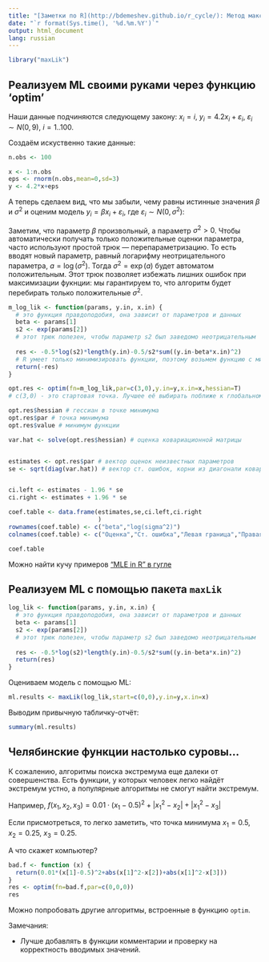 ```yaml
---
title: "[Заметки по R](http://bdemeshev.github.io/r_cycle/): Метод максимального правдоподобия"
date: "`r format(Sys.time(), '%d.%m.%Y')`"
output: html_document
lang: russian
---
```


```r
library("maxLik")
```

## Реализуем ML своими руками через функцию 'optim'
Наши данные подчиняются следующему закону:
$x_i=i$, $y_i=4.2 x_i+\varepsilon_i$, $\varepsilon_i \sim N(0,9)$, $i=1..100$.

Создаём искуственно такие данные:
```r
n.obs <- 100

x <- 1:n.obs
eps <- rnorm(n.obs,mean=0,sd=3)
y <- 4.2*x+eps
```

А теперь сделаем вид, что мы забыли, чему равны истинные значения $\beta$ и $\sigma^2$ и оценим модель 
$y_i=\beta x_i +\varepsilon_i$, где $\varepsilon_i\sim N(0,\sigma^2)$:


Заметим, что параметр $\beta$ произвольный, а параметр $\sigma^2>0$. Чтобы автоматически получать только положительные оценки параметра, часто используют простой трюк --- перепараметризацию. То есть вводят новый параметр, равный логарифму неотрицательного параметра, $a=\log(\sigma^2)$. Тогда $\sigma^2 = \exp(a)$ будет автоматом положительным. Этот трюк позволяет избежать лишних ошибок при максимизации фукнции: мы гарантируем то, что алгоритм будет перебирать только положительные $\sigma^2$. 

```r
m_log_lik <- function(params, y.in, x.in) {
  # это функция правдоподобия, она зависит от параметров и данных
  beta <- params[1]
  s2 <- exp(params[2]) 
  # этот трюк полезен, чтобы параметр s2 был заведомо неотрицательным
  
  res <- -0.5*log(s2)*length(y.in)-0.5/s2*sum((y.in-beta*x.in)^2)
  # R умеет только минимизировать функции, поэтому возьмем функцию с минусом
  return(-res)
}
```

```r
opt.res <- optim(fn=m_log_lik,par=c(3,0),y.in=y,x.in=x,hessian=T)
# с(3,0) - это стартовая точка. Лучшее её выбирать поближе к глобальному экстремуму. Если даже примерно не ясно, где находится глобальный экстремум, то попробуйте несколько разных стартовых значений, чтобы не попасться в локальный. Мы выбрали от фонаря.
```

```r
opt.res$hessian # гессиан в точке минимума
opt.res$par # точка минимума
opt.res$value # минимум функции
```

```r
var.hat <- solve(opt.res$hessian) # оценка ковариационной матрицы


estimates <- opt.res$par # вектор оценок неизвестных параметров
se <- sqrt(diag(var.hat)) # вектор ст. ошибок, корни из диагонали ковариационной матрицы


ci.left <- estimates - 1.96 * se
ci.right <- estimates + 1.96 * se

coef.table <- data.frame(estimates,se,ci.left,ci.right
                         )
rownames(coef.table) <- c("beta","log(sigma^2)")
colnames(coef.table) <- c("Оценка","Ст. ошибка","Левая граница","Правая граница")

coef.table
```

Можно найти кучу примеров ["MLE in R" в гугле](https://www.google.ru/search?q=mle+in+R)


## Реализуем ML с помощью пакета `maxLik`

```r
log_lik <- function(params, y.in, x.in) {
  # это функция правдоподобия, она зависит от параметров и данных
  beta <- params[1]
  s2 <- exp(params[2]) 
  # этот трюк полезен, чтобы параметр s2 был заведомо неотрицательным
  
  res <- -0.5*log(s2)*length(y.in)-0.5/s2*sum((y.in-beta*x.in)^2)
  return(res)
}
```

Оцениваем модель с помощью ML:
```r
ml.results <- maxLik(log_lik,start=c(0,0),y.in=y,x.in=x)
```

Выводим привычную табличку-отчёт:
```r
summary(ml.results)
```


## Челябинские функции настолько суровы...

К сожалению, алгоритмы поиска экстремума еще далеки от совершенства. Есть функции, у которых человек легко найдёт экстремум устно, а популярные алгоритмы не смогут найти экстремум.

Например, $f(x_1,x_2,x_3)=0.01\cdot (x_1-0.5)^2+ |x_1^2-x_2|+|x_1^2-x_3|$

Если присмотреться, то легко заметить, что точка минимума $x_1=0.5$, $x_2=0.25$, $x_3=0.25$.

А что скажет компьютер?

```r
bad.f <- function (x) {
  return(0.01*(x[1]-0.5)^2+abs(x[1]^2-x[2])+abs(x[1]^2-x[3]))
}
res <- optim(fn=bad.f,par=c(0,0,0))
res
```

Можно попробовать другие алгоритмы, встроенные в функцию `optim`.


Замечания:

* Лучше добавлять в функции комментарии и проверку на корректность вводимых значений.










